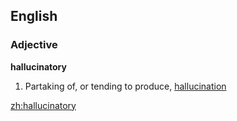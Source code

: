 ==English==

===Adjective===
'''hallucinatory'''

#Partaking of, or tending to produce, [[hallucination]]

[[zh:hallucinatory]]